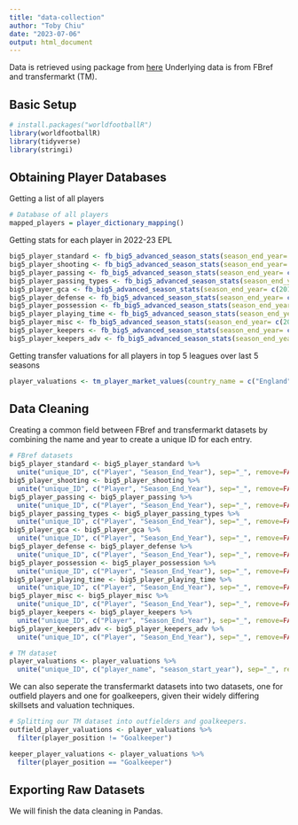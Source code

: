 ```yaml
---
title: "data-collection"
author: "Toby Chiu"
date: "2023-07-06"
output: html_document
---
```


Data is retrieved using package from [here](https://jaseziv.github.io/worldfootballR/articles/extract-fbref-data.html)
Underlying data is from FBref and transfermarkt (TM).

## Basic Setup

```r
# install.packages("worldfootballR")
library(worldfootballR)
library(tidyverse)
library(stringi)
```
## Obtaining Player Databases

Getting a list of all players

```r
# Database of all players
mapped_players = player_dictionary_mapping()
```

Getting stats for each player in 2022-23 EPL

```r
big5_player_standard <- fb_big5_advanced_season_stats(season_end_year= c(2019:2023), stat_type= "standard", team_or_player= "player")
big5_player_shooting <- fb_big5_advanced_season_stats(season_end_year= c(2019:2023), stat_type= "shooting", team_or_player= "player")
big5_player_passing <- fb_big5_advanced_season_stats(season_end_year= c(2019:2023), stat_type= "passing", team_or_player= "player")
big5_player_passing_types <- fb_big5_advanced_season_stats(season_end_year= c(2019:2023), stat_type= "passing_types", team_or_player= "player")
big5_player_gca <- fb_big5_advanced_season_stats(season_end_year= c(2019:2023), stat_type= "gca", team_or_player= "player")
big5_player_defense <- fb_big5_advanced_season_stats(season_end_year= c(2019:2023), stat_type= "defense", team_or_player= "player")
big5_player_possession <- fb_big5_advanced_season_stats(season_end_year= c(2019:2023), stat_type= "possession", team_or_player= "player")
big5_player_playing_time <- fb_big5_advanced_season_stats(season_end_year= c(2019:2023), stat_type= "playing_time", team_or_player= "player")
big5_player_misc <- fb_big5_advanced_season_stats(season_end_year= c(2019:2023), stat_type= "misc", team_or_player= "player")
big5_player_keepers <- fb_big5_advanced_season_stats(season_end_year= c(2019:2023), stat_type= "keepers", team_or_player= "player")
big5_player_keepers_adv <- fb_big5_advanced_season_stats(season_end_year= c(2019:2023), stat_type= "keepers_adv", team_or_player= "player")
```

Getting transfer valuations for all players in top 5 leagues over last 5 seasons

```r
player_valuations <- tm_player_market_values(country_name = c("England", "Spain", "France", "Italy", "Germany"), start_year = c(2019:2023))
```

## Data Cleaning

Creating a common field between FBref and transfermarkt datasets by combining the name and year to create a unique ID for each entry.

```r
# FBref datasets
big5_player_standard <- big5_player_standard %>% 
  unite("unique_ID", c("Player", "Season_End_Year"), sep="_", remove=FALSE)
big5_player_shooting <- big5_player_shooting %>% 
  unite("unique_ID", c("Player", "Season_End_Year"), sep="_", remove=FALSE)
big5_player_passing <- big5_player_passing %>% 
  unite("unique_ID", c("Player", "Season_End_Year"), sep="_", remove=FALSE)
big5_player_passing_types <- big5_player_passing_types %>% 
  unite("unique_ID", c("Player", "Season_End_Year"), sep="_", remove=FALSE)
big5_player_gca <- big5_player_gca %>% 
  unite("unique_ID", c("Player", "Season_End_Year"), sep="_", remove=FALSE)
big5_player_defense <- big5_player_defense %>% 
  unite("unique_ID", c("Player", "Season_End_Year"), sep="_", remove=FALSE)
big5_player_possession <- big5_player_possession %>% 
  unite("unique_ID", c("Player", "Season_End_Year"), sep="_", remove=FALSE)
big5_player_playing_time <- big5_player_playing_time %>% 
  unite("unique_ID", c("Player", "Season_End_Year"), sep="_", remove=FALSE)
big5_player_misc <- big5_player_misc %>% 
  unite("unique_ID", c("Player", "Season_End_Year"), sep="_", remove=FALSE)
big5_player_keepers <- big5_player_keepers %>% 
  unite("unique_ID", c("Player", "Season_End_Year"), sep="_", remove=FALSE)
big5_player_keepers_adv <- big5_player_keepers_adv %>% 
  unite("unique_ID", c("Player", "Season_End_Year"), sep="_", remove=FALSE)

# TM dataset
player_valuations <- player_valuations %>% 
  unite("unique_ID", c("player_name", "season_start_year"), sep="_", remove=FALSE)
```

We can also seperate the transfermarkt datasets into two datasets, one for outfield players and one for goalkeepers, given their widely differing skillsets and valuation techniques.

```r
# Splitting our TM dataset into outfielders and goalkeepers.
outfield_player_valuations <- player_valuations %>% 
  filter(player_position != "Goalkeeper")

keeper_player_valuations <- player_valuations %>% 
  filter(player_position == "Goalkeeper")
```

## Exporting Raw Datasets

We will finish the data cleaning in Pandas.


